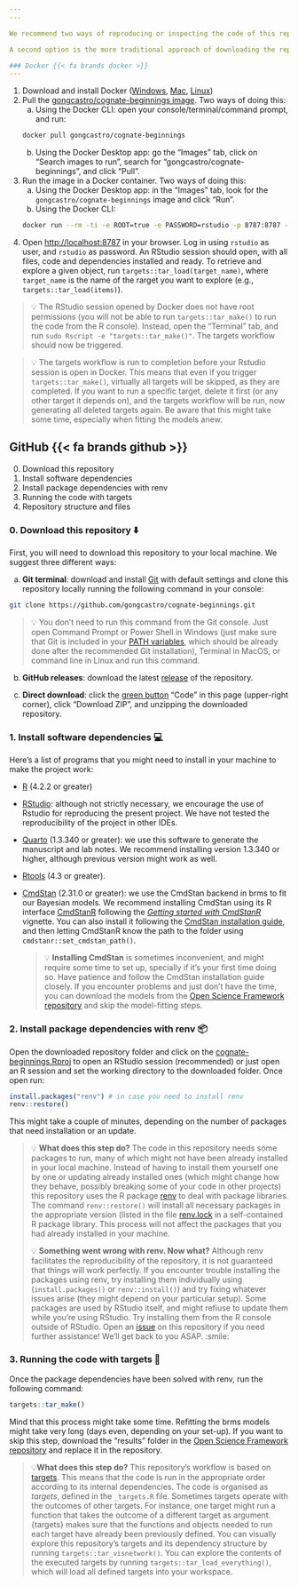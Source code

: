 ---
---

We recommend two ways of reproducing or inspecting the code of this repository. One option is to clone the [Docker image](https://hub.docker.com/r/gongcastro/cognate-beginnings) we have pused to Dockerhub. A Docker image is just a virtual machine that contains all dependencies, code, and files necessary to run the code. Everything is already installed and setup, you will only have to open [https://localhost:8787](https://localhost:8787) in your browser, and a RStudio session will open for you. This option is more robust (dependencies are difficult to get right when using your own computer), but it also requires Docker to be installed.

A second option is the more traditional approach of downloading the repository (or cloning it, if you know your way through Git/GitHub), installing the necessary dependencies (we recommend using renv for R dependencies, other system dependencies are listed below), and running the code (we recommend using the targets workflow).

### Docker {{< fa brands docker >}}
---

1. Download and install Docker ([Windows](https://docs.docker.com/desktop/install/windows-install/), [Mac](https://docs.docker.com/desktop/install/mac-install/), [Linux](https://docs.docker.com/desktop/install/linux-install/))
2. Pull the [gongcastro/cognate-beginnings image](https://hub.docker.com/r/gongcastro/cognate-beginnings). Two ways of doing this:
    a) Using the Docker CLI: open your console/terminal/command prompt, and run:
    ```bash 
    docker pull gongcastro/cognate-beginnings
    ```
    b) Using the Docker Desktop app: go the "Images" tab, click on "Search images to run", search for "gongcastro/cognate-beginnings", and click "Pull".
3. Run the image in a Docker container. Two ways of doing this:
    a) Using the Docker Desktop app: in the "Images" tab, look for the `gongcastro/cognate-beginnings` image and click "Run".
    b) Using the Docker CLI:
    ```bash 
    docker run --rm -ti -e ROOT=true -e PASSWORD=rstudio -p 8787:8787 --name rstudio gongcastro/cognate-beginnings:latest
    ```

4. Open [http://localhost:8787](http://localhost:8787) in your browser. Log in using `rstudio` as user, and `rstudio` as password. An RStudio session should open, with all files, code and dependencies installed and ready. To retrieve and explore a given object, run `targets::tar_load(target_name)`, where `target_name` is the name of the rarget you want to explore (e.g., `targets::tar_load(items)`).

> 💡 The RStudio session opened by Docker does not have root permissions (you will not be able to run `targets::tar_make()` to run the code from the R console). Instead, open the "Terminal" tab, and run `sudo Rscript -e "targets::tar_make()"`. The targets workflow should now be triggered.

> 💡 The targets workflow is run to completion before your Rstudio session is open in Docker. This means that even if you trigger `targets::tar_make()`, virtually all targets will be skipped, as they are completed. If you want to run a specific target, delete it first (or any other target it depends on), and the targets workflow will be run, now generating all deleted targets again. Be aware that this might take some time, especially when fitting the models anew.


## GitHub {{< fa brands github >}}

0.  Download this repository
1.  Install software dependencies
2.  Install package dependencies with renv
3.  Running the code with targets
4.  Repository structure and files

### 0. Download this repository ⬇️

First, you will need to download this repository to your local machine.
We suggest three different ways:

a)  **Git terminal**: download and install
    [Git](https://git-scm.com/downloads) with default settings and clone
    this repository locally running the following command in your
    console:

``` bash
git clone https://github.com/gongcastro/cognate-beginnings.git
```

> 💡 You don't need to run this command from the Git console. Just open
> Command Prompt or Power Shell in Windows (just make sure that Git is
> included in your [PATH
> variables](https://www.delftstack.com/howto/git/add-git-to-path-on-windows/),
> which should be already done after the recommended Git installation),
> Terminal in MacOS, or command line in Linux and run this command.

b)  **GitHub releases**: download the latest
    [release](https://github.com/gongcastro/cognate-beginnings/releases)
    of the repository.

c)  **Direct download**: click the [green
    button](https://github.com/gongcastro/cognate-beginnings/archive/refs/heads/main.zip)
    "Code" in this page (upper-right corner), click "Download ZIP", and
    unzipping the downloaded repository.

### 1. Install software dependencies 💻

Here's a list of programs that you might need to install in your machine
to make the project work:

-   [R](https://www.r-project.org/) (4.2.2 or greater)

-   [RStudio](https://posit.co/download/rstudio-desktop/): although not
    strictly necessary, we encourage the use of Rstudio for reproducing
    the present project. We have not tested the reproducibility of the
    project in other IDEs.

-   [Quarto](https://quarto.org/docs/get-started/) (1.3.340 or greater):
    we use this software to generate the manuscript and lab notes. We
    recommend installing version 1.3.340 or higher, although previous
    version might work as well.

-   [Rtools](https://cran.r-project.org/bin/windows/Rtools/) (4.3 or
    greater).

-   [CmdStan](https://mc-stan.org/users/interfaces/cmdstan) (2.31.0 or
    greater): we use the CmdStan backend in brms to fit our Bayesian
    models. We recommend installing CmdStan using its R interface
    [CmdStanR](https://mc-stan.org/cmdstanr/) following the [*Getting
    started with
    CmdStanR*](https://mc-stan.org/cmdstanr/articles/cmdstanr.html)
    vignette. You can also install it following the [CmdStan
    installation guide](https://mc-stan.org/users/interfaces/), and then
    letting CmdStanR know the path to the folder using
    `cmdstanr::set_cmdstan_path()`.

    <div>

    > 💡 **Installing CmdStan** is sometimes inconvenient, and might
    > require some time to set up, specially if it's your first time
    > doing so. Have patience and follow the CmdStan installation guide
    > closely. If you encounter problems and just don't have the time,
    > you can download the models from the [Open Science Framework
    > repository](https://osf.io/hy984/) and skip the model-fitting
    > steps.

    </div>

### 2. Install package dependencies with renv 📦

Open the downloaded repository folder and click on the
[cognate-beginnings.Rproj](cognate-beginnings.Rproj) to open an RStudio
session (recommended) or just open an R session and set the working
directory to the downloaded folder. Once open run:

``` r
install.packages("renv") # in case you need to install renv
renv::restore()
```

This might take a couple of minutes, depending on the number of packages
that need installation or an update.

> 💡 **What does this step do?** The code in this repository needs some
> packages to run, many of which might not have been already installed
> in your local machine. Instead of having to install them yourself one
> by one or updating already installed ones (which might change how they
> behave, possibly breaking some of your code in other projects) this
> repository uses the R package
> [renv](https://rstudio.github.io/renv/articles/renv.html) to deal with
> package libraries. The command `renv::restore()` will install all
> necessary packages in the appropriate version (listed in the file
> [renv.lock](renv.lock) in a self-contained R package library. This
> process will not affect the packages that you had already installed in
> your machine.
>
> 💡 **Something went wrong with renv. Now what?** Although renv
> facilitates the reproducibility of the repository, it is not
> guaranteed that things will work perfectly. If you encounter trouble
> installing the packages using renv, try installing them individually
> using (`install.packages()` or `renv::install()`) and try fixing
> whatever issues arise (they might depend on your particular setup).
> Some packages are used by RStudio itself, and might refiuse to update
> them while you're using RStudio. Try installing them from the R
> console outside of RStudio. Open an
> [issue](https://github.com/gongcastro/cognate-beginnings/issues) on
> this repository if you need further assistance! We'll get back to you
> ASAP. :smile:

### 3. Running the code with targets 🚀

Once the package dependencies have been solved with renv, run the
following command:

``` r
targets::tar_make()
```

Mind that this process might take some time. Refitting the brms models
might take very long (days even, depending on your set-up). If you want
to skip this step, download the "results" folder in the [Open Science
Framework repository](https://osf.io/hy984/) and replace it in the
repository.

> 💡**What does this step do?** This repository's workflow is based on
> [targets](https://books.ropensci.org/targets/). This means that the
> code is run in the appropriate order according to its internal
> dependencies. The code is organised as *targets*, defined in the
> `_targets.R` file. Sometimes targets operate with the outcomes of
> other targets. For instance, one target might run a function that
> takes the outcome of a different target as argument. {targets} makes
> sure that the functions and objects needed to run each target have
> already been previously defined. You can visually explore this
> repository's targets and its dependency structure by running
> `targets::tar_visnetwork()`. You can explore the contents of the
> executed targets by running `targets::tar_load_everything()`, which
> will load all defined targets into your workspace.
